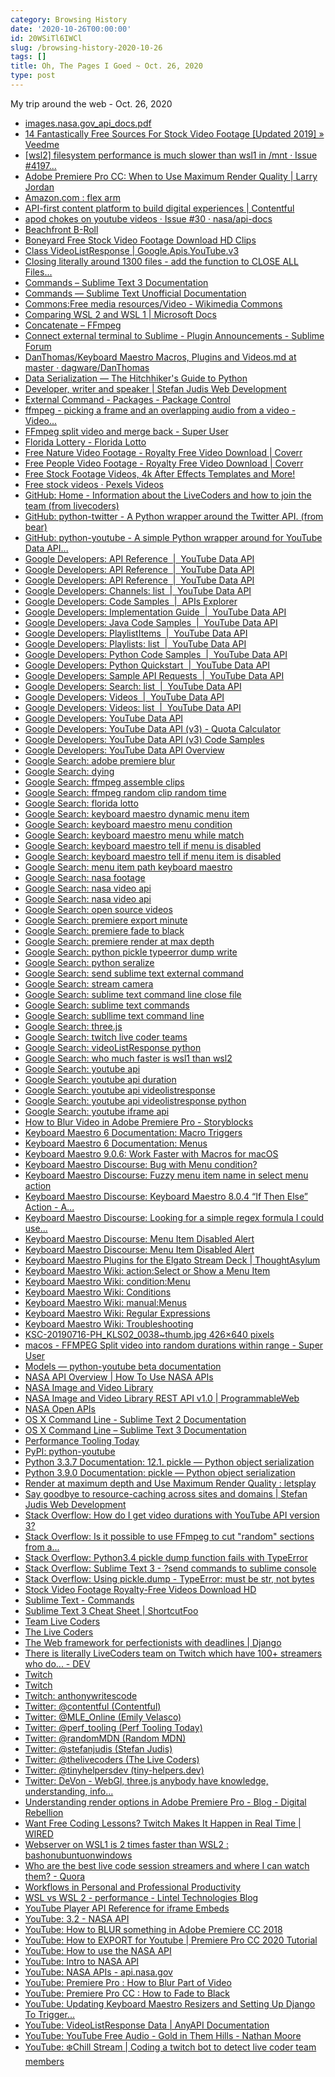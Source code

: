 ```yaml
---
category: Browsing History
date: '2020-10-26T00:00:00'
id: 20WSiTl6IWCl
slug: /browsing-history-2020-10-26
tags: []
title: Oh, The Pages I Goed ~ Oct. 26, 2020
type: post
---
```


My trip around the web - Oct. 26, 2020

- [images.nasa.gov_api_docs.pdf](https://images.nasa.gov/docs/images.nasa.gov_api_docs.pdf)
- [14 Fantastically Free Sources For Stock Video Footage [Updated 2019] » Veedme](https://www.veed.me/14-fantastically-free-sources-for-stock-video-footage-updated/)
- [[wsl2] filesystem performance is much slower than wsl1 in /mnt · Issue #4197...](https://github.com/microsoft/WSL/issues/4197)
- [Adobe Premiere Pro CC: When to Use Maximum Render Quality | Larry Jordan](https://larryjordan.com/articles/adobe-premiere-pro-cc-when-to-use-maximum-render-quality/)
- [Amazon.com : flex arm](https://www.amazon.com/s?k=flex+arm&ref=nb_sb_noss_1)
- [API-first content platform to build digital experiences | Contentful](https://www.contentful.com/)
- [apod chokes on youtube videos · Issue #30 · nasa/api-docs](https://github.com/nasa/api-docs/issues/30)
- [Beachfront B-Roll](http://www.beachfrontbroll.com/)
- [Boneyard Free Stock Video Footage Download HD Clips](https://mazwai.com/video/boneyard/455103)
- [Class VideoListResponse | Google.Apis.YouTube.v3](https://googleapis.dev/dotnet/Google.Apis.YouTube.v3/1.41.1.1699/api/Google.Apis.YouTube.v3.Data.VideoListResponse.html)
- [Closing literally around 1300 files - add the function to CLOSE ALL Files...](https://forum.sublimetext.com/t/closing-literally-around-1300-files-add-the-function-to-close-all-files-without-saving/39880/5)
- [Commands – Sublime Text 3 Documentation](http://www.sublimetext.com/docs/3/commands.html)
- [Commands — Sublime Text Unofficial Documentation](https://sublime-text-unofficial-documentation.readthedocs.io/en/sublime-text-2/reference/commands.html)
- [Commons:Free media resources/Video - Wikimedia Commons](https://commons.wikimedia.org/wiki/Commons:Free_media_resources/Video)
- [Comparing WSL 2 and WSL 1 | Microsoft Docs](https://docs.microsoft.com/en-us/windows/wsl/compare-versions)
- [Concatenate – FFmpeg](https://trac.ffmpeg.org/wiki/Concatenate)
- [Connect external terminal to Sublime - Plugin Announcements - Sublime Forum](https://forum.sublimetext.com/t/connect-external-terminal-to-sublime/51479)
- [DanThomas/Keyboard Maestro Macros, Plugins and Videos.md at master · dagware/DanThomas](https://github.com/dagware/DanThomas/blob/master/Keyboard%20Maestro%20Macros%2C%20Plugins%20and%20Videos.md)
- [Data Serialization — The Hitchhiker's Guide to Python](https://docs.python-guide.org/scenarios/serialization/)
- [Developer, writer and speaker | Stefan Judis Web Development](https://www.stefanjudis.com/)
- [External Command - Packages - Package Control](https://packagecontrol.io/packages/External%20Command)
- [ffmpeg - picking a frame and an overlapping audio from a video - Video...](https://video.stackexchange.com/questions/24201/picking-a-frame-and-an-overlapping-audio-from-a-video)
- [FFmpeg split video and merge back - Super User](https://superuser.com/questions/1229945/ffmpeg-split-video-and-merge-back)
- [Florida Lottery - Florida Lotto](https://www.flalottery.com/lotto)
- [Free Nature Video Footage - Royalty Free Video Download | Coverr](https://coverr.co/stock-video-footage/nature)
- [Free People Video Footage - Royalty Free Video Download | Coverr](https://coverr.co/stock-video-footage/people)
- [Free Stock Footage Videos, 4k After Effects Templates and More!](https://www.videezy.com/)
- [Free stock videos · Pexels Videos](https://www.pexels.com/videos/)
- [GitHub: Home - Information about the LiveCoders and how to join the team (from livecoders)](https://github.com/livecoders/home)
- [GitHub: python-twitter - A Python wrapper around the Twitter API. (from bear)](https://github.com/bear/python-twitter)
- [GitHub: python-youtube - A simple Python wrapper around for YouTube Data API...](https://github.com/sns-sdks/python-youtube)
- [Google Developers: API Reference  |  YouTube Data API](https://developers.google.com/youtube/v3/docs)
- [Google Developers: API Reference  |  YouTube Data API](https://developers.google.com/youtube/v3/docs/?apix=true)
- [Google Developers: API Reference  |  YouTube Data API](https://developers.google.com/youtube/v3/docs#Playlists)
- [Google Developers: Channels: list  |  YouTube Data API](https://developers.google.com/youtube/v3/docs/channels/list?apix=true&apix_params=%7B%22part%22%3A%22contentDetails%22%2C%22mine%22%3A%22true%22%7D)
- [Google Developers: Code Samples  |  APIs Explorer](https://developers.google.com/explorer-help/guides/code_samples#python)
- [Google Developers: Implementation Guide  |  YouTube Data API](https://developers.google.com/youtube/v3/guides/implementation)
- [Google Developers: Java Code Samples  |  YouTube Data API](https://developers.google.com/youtube/v3/code_samples/java)
- [Google Developers: PlaylistItems  |  YouTube Data API](https://developers.google.com/youtube/v3/docs/playlistItems)
- [Google Developers: Playlists: list  |  YouTube Data API](https://developers.google.com/youtube/v3/docs/playlists/list)
- [Google Developers: Python Code Samples  |  YouTube Data API](https://developers.google.com/youtube/v3/code_samples/python)
- [Google Developers: Python Quickstart  |  YouTube Data API](https://developers.google.com/youtube/v3/quickstart/python)
- [Google Developers: Sample API Requests  |  YouTube Data API](https://developers.google.com/youtube/v3/sample_requests)
- [Google Developers: Search: list  |  YouTube Data API](https://developers.google.com/youtube/v3/docs/search/list)
- [Google Developers: Videos  |  YouTube Data API](https://developers.google.com/youtube/v3/docs/videos)
- [Google Developers: Videos: list  |  YouTube Data API](https://developers.google.com/youtube/v3/docs/videos/list)
- [Google Developers: YouTube Data API](https://developers.google.com/youtube/v3)
- [Google Developers: YouTube Data API (v3) - Quota Calculator](https://developers.google.com/youtube/v3/determine_quota_cost)
- [Google Developers: YouTube Data API (v3) Code Samples](https://developers.google.com/youtube/v3/code_samples)
- [Google Developers: YouTube Data API Overview](https://developers.google.com/youtube/v3/getting-started)
- [Google Search: adobe premiere blur](https://www.google.com/search?client=safari&rls=en&q=adobe+premiere+blur&ie=UTF-8&oe=UTF-8)
- [Google Search: dying](https://www.google.com/search?client=safari&rls=en&q=dying&ie=UTF-8&oe=UTF-8)
- [Google Search: ffmpeg assemble clips](https://www.google.com/search?client=safari&rls=en&q=ffmpeg+assemble+clips&ie=UTF-8&oe=UTF-8)
- [Google Search: ffmpeg random clip random time](https://www.google.com/search?client=safari&rls=en&q=ffmpeg+random+clip+random+time&ie=UTF-8&oe=UTF-8)
- [Google Search: florida lotto](https://www.google.com/search?client=safari&rls=en&q=florida+lotto&ie=UTF-8&oe=UTF-8)
- [Google Search: keyboard maestro dynamic menu item](https://www.google.com/search?client=safari&rls=en&q=keyboard+maestro+dynamic+menu+item&ie=UTF-8&oe=UTF-8)
- [Google Search: keyboard maestro menu condition](https://www.google.com/search?client=safari&rls=en&q=keyboard+maestro+menu+condition&ie=UTF-8&oe=UTF-8)
- [Google Search: keyboard maestro menu while match](https://www.google.com/search?client=safari&rls=en&q=keyboard+maestro+menu+while+match&ie=UTF-8&oe=UTF-8)
- [Google Search: keyboard maestro tell if menu is disabled](https://www.google.com/search?client=safari&rls=en&q=keyboard+maestro+tell+if+menu+is+disabled&ie=UTF-8&oe=UTF-8)
- [Google Search: keyboard maestro tell if menu item is disabled](https://www.google.com/search?client=safari&rls=en&q=keyboard+maestro+tell+if+menu+item+is+disabled&ie=UTF-8&oe=UTF-8)
- [Google Search: menu item path keyboard maestro](https://www.google.com/search?client=safari&rls=en&q=menu+item+path+keyboard+maestro&ie=UTF-8&oe=UTF-8)
- [Google Search: nasa footage](https://www.google.com/search?client=safari&rls=en&q=nasa+footage&ie=UTF-8&oe=UTF-8)
- [Google Search: nasa video api](https://www.google.com/search?client=safari&rls=en&q=nasa+video+api&ie=UTF-8&oe=UTF-8)
- [Google Search: nasa video api](https://www.google.com/search?q=nasa+video+api&newwindow=1&client=safari&rls=en&ei=4I2XX82CHaTz5gK2nZ_IDg&start=10&sa=N&ved=2ahUKEwjN8vnE5NPsAhWkuVkKHbbOB-kQ8NMDegQIDBBI&biw=960&bih=489)
- [Google Search: open source videos](https://www.google.com/search?newwindow=1&client=safari&rls=en&ei=UYaXX7irCoKe5gLl1Ye4BQ&q=open+source+videos&oq=open+source+videos&gs_lcp=CgZwc3ktYWIQAzIHCAAQyQMQQzIECAAQQzIECAAQQzIECAAQQzIECAAQQzIECAAQQzIECAAQQzIECAAQQzIECAAQQzIECAAQQzoHCAAQRxCwA1D31glY99YJYOvgCWgBcAB4AIABrQGIAa0BkgEDMC4xmAEAoAEBqgEHZ3dzLXdpesgBCMABAQ&sclient=psy-ab&ved=0ahUKEwj4l5Cq3dPsAhUCj1kKHeXqAVcQ4dUDCAw&uact=5)
- [Google Search: premiere export minute](https://www.google.com/search?newwindow=1&client=safari&rls=en&ei=VvCWX6nTCtCb5gL2tYdo&q=premiere+export+minute&oq=premiere+export+minute&gs_lcp=CgZwc3ktYWIQAzIFCCEQoAE6BwgAEEcQsAM6BwgAEMkDEEM6BAgAEEM6AggAOgUIABDJAzoJCAAQyQMQFhAeOgYIABAWEB46BQgAEM0CUOZWWL1jYPVkaAJwAHgAgAHHAYgBxQaSAQM2LjKYAQCgAQGqAQdnd3Mtd2l6yAEIwAEB&sclient=psy-ab&ved=0ahUKEwip1vulztLsAhXQjVkKHfbaAQ0Q4dUDCAw&uact=5)
- [Google Search: premiere fade to black](https://www.google.com/search?newwindow=1&client=safari&rls=en&ei=XeCWX46bK-SN5wKOma_IBA&q=premiere+fade+to+black)
- [Google Search: premiere render at max depth](https://www.google.com/search?client=safari&rls=en&q=premiere+render+at+max+depth&ie=UTF-8&oe=UTF-8)
- [Google Search: python pickle typeerror dump write](https://www.google.com/search?newwindow=1&client=safari&rls=en&ei=BIKXX8SMD-jU5gLT8oKwBg&q=python+pickle+typeerror+dump+write&oq=python+pickle+typeerror+dump+write&gs_lcp=CgZwc3ktYWIQAzIJCAAQyQMQFhAeOgcIABBHELADOggIIRAWEB0QHlDMK1j-MGCdNGgBcAB4AIABkAGIAe8EkgEDNC4ymAEAoAEBqgEHZ3dzLXdpesgBCMABAQ&sclient=psy-ab&ved=0ahUKEwjEnpWd2dPsAhVoqlkKHVO5AGYQ4dUDCAw&uact=5)
- [Google Search: python seralize](https://www.google.com/search?client=safari&rls=en&q=python+seralize&ie=UTF-8&oe=UTF-8)
- [Google Search: send sublime text external command](https://www.google.com/search?client=safari&rls=en&q=send+sublime+text+external+command&ie=UTF-8&oe=UTF-8)
- [Google Search: stream camera](https://www.google.com/search?client=safari&rls=en&q=stream+camera&ie=UTF-8&oe=UTF-8)
- [Google Search: sublime text command line close file](https://www.google.com/search?client=safari&rls=en&q=sublime+text+command+line+close+file&ie=UTF-8&oe=UTF-8)
- [Google Search: sublime text commands](https://www.google.com/search?client=safari&rls=en&q=sublime+text+commands&ie=UTF-8&oe=UTF-8)
- [Google Search: subllime text command line](https://www.google.com/search?client=safari&rls=en&q=subllime+text+command+line&ie=UTF-8&oe=UTF-8)
- [Google Search: three.js](https://www.google.com/search?client=safari&rls=en&q=three.js&ie=UTF-8&oe=UTF-8)
- [Google Search: twitch live coder teams](https://www.google.com/search?client=safari&rls=en&q=twitch+live+coder+teams&ie=UTF-8&oe=UTF-8)
- [Google Search: videoListResponse python](https://www.google.com/search?client=safari&rls=en&q=videoListResponse+python&ie=UTF-8&oe=UTF-8)
- [Google Search: who much faster is wsl1 than wsl2](https://www.google.com/search?client=safari&rls=en&q=who+much+faster+is+wsl1+than+wsl2&ie=UTF-8&oe=UTF-8)
- [Google Search: youtube api](https://www.google.com/search?client=safari&rls=en&q=youtube+api&ie=UTF-8&oe=UTF-8)
- [Google Search: youtube api duration](https://www.google.com/search?client=safari&rls=en&q=youtube+api+duration&ie=UTF-8&oe=UTF-8)
- [Google Search: youtube api videolistresponse](https://www.google.com/search?client=safari&rls=en&q=youtube+api+videolistresponse&ie=UTF-8&oe=UTF-8)
- [Google Search: youtube api videolistresponse python](https://www.google.com/search?newwindow=1&client=safari&rls=en&ei=2nKXX-fxF8Py5gLlpIToBQ&q=youtube+api+videolistresponse+python+&oq=youtube+api+videolistresponse+python+&gs_lcp=CgZwc3ktYWIQAzIHCCEQChCgATIHCCEQChCgATIHCCEQChCgATIHCCEQChCgATIHCCEQChCgAToHCAAQRxCwAzoFCCEQqwI6BQghEKABUKfSAViK3AFgkd0BaAFwAHgAgAGGAYgB9gaSAQMyLjaYAQCgAQGqAQdnd3Mtd2l6yAEIwAEB&sclient=psy-ab&ved=0ahUKEwjnxpPiytPsAhVDuVkKHWUSAV0Q4dUDCAw&uact=5)
- [Google Search: youtube iframe api](https://www.google.com/search?client=safari&rls=en&q=youtube+iframe+api&ie=UTF-8&oe=UTF-8)
- [How to Blur Video in Adobe Premiere Pro - Storyblocks](https://blog.storyblocks.com/tutorials/how-to-blur-video-in-adobe-premiere-pro/)
- [Keyboard Maestro 6 Documentation: Macro Triggers](https://www.keyboardmaestro.com/documentation/6/triggers.html)
- [Keyboard Maestro 6 Documentation: Menus](https://www.keyboardmaestro.com/documentation/6/menus.html)
- [Keyboard Maestro 9.0.6: Work Faster with Macros for macOS](https://www.keyboardmaestro.com/main/)
- [Keyboard Maestro Discourse: Bug with Menu condition?](https://forum.keyboardmaestro.com/t/bug-with-menu-condition/12967)
- [Keyboard Maestro Discourse: Fuzzy menu item name in select menu action](https://forum.keyboardmaestro.com/t/fuzzy-menu-item-name-in-select-menu-action/8734)
- [Keyboard Maestro Discourse: Keyboard Maestro 8.0.4 “If Then Else” Action - A...](https://forum.keyboardmaestro.com/t/keyboard-maestro-8-0-4-if-then-else-action-a-menu-item-with-path/9027)
- [Keyboard Maestro Discourse: Looking for a simple regex formula I could use...](https://forum.keyboardmaestro.com/t/looking-for-a-simple-regex-formula-i-could-use-with-the-show-or-select-menu-item-action-to-cover-menu-items-with-multiple-toggles/13357)
- [Keyboard Maestro Discourse: Menu Item Disabled Alert](https://forum.keyboardmaestro.com/t/menu-item-disabled-alert/7082/4)
- [Keyboard Maestro Discourse: Menu Item Disabled Alert](https://forum.keyboardmaestro.com/t/menu-item-disabled-alert/7082)
- [Keyboard Maestro Plugins for the Elgato Stream Deck | ThoughtAsylum](https://www.thoughtasylum.com/2020/01/11/keyboard-maestro-stream-deck-plugins/)
- [Keyboard Maestro Wiki: action:Select or Show a Menu Item](https://wiki.keyboardmaestro.com/action/Select_or_Show_a_Menu_Item)
- [Keyboard Maestro Wiki: condition:Menu](https://wiki.keyboardmaestro.com/condition/Menu)
- [Keyboard Maestro Wiki: Conditions](https://wiki.keyboardmaestro.com/Conditions)
- [Keyboard Maestro Wiki: manual:Menus](https://wiki.keyboardmaestro.com/manual/Menus)
- [Keyboard Maestro Wiki: Regular Expressions](https://wiki.keyboardmaestro.com/Regular_Expressions)
- [Keyboard Maestro Wiki: Troubleshooting](https://wiki.keyboardmaestro.com/Troubleshooting)
- [KSC-20190716-PH_KLS02_0038~thumb.jpg 426×640 pixels](https://images-assets.nasa.gov/image/KSC-20190716-PH_KLS02_0038/KSC-20190716-PH_KLS02_0038~thumb.jpg)
- [macos - FFMPEG Split video into random durations within range - Super User](https://superuser.com/questions/941700/ffmpeg-split-video-into-random-durations-within-range)
- [Models — python-youtube beta documentation](https://python-youtube.readthedocs.io/en/latest/models.html)
- [NASA API Overview | How To Use NASA APIs](https://wilsjame.github.io/how-to-nasa/)
- [NASA Image and Video Library](https://images.nasa.gov/)
- [NASA Image and Video Library REST API v1.0 | ProgrammableWeb](https://www.programmableweb.com/api/nasa-image-and-video-library-rest-api-v10)
- [NASA Open APIs](https://api.nasa.gov/)
- [OS X Command Line - Sublime Text 2 Documentation](http://www.sublimetext.com/docs/2/osx_command_line.html)
- [OS X Command Line – Sublime Text 3 Documentation](https://www.sublimetext.com/docs/3/osx_command_line.html)
- [Performance Tooling Today](http://www.perf-tooling.today/)
- [PyPI: python-youtube](https://pypi.org/project/python-youtube/)
- [Python 3.3.7 Documentation: 12.1. pickle — Python object serialization](https://docs.python.org/3.3/library/pickle.html)
- [Python 3.9.0 Documentation: pickle — Python object serialization](https://docs.python.org/3/library/pickle.html)
- [Render at maximum depth and Use Maximum Render Quality : letsplay](https://www.reddit.com/r/letsplay/comments/484b3v/render_at_maximum_depth_and_use_maximum_render/)
- [Say goodbye to resource-caching across sites and domains | Stefan Judis Web Development](https://www.stefanjudis.com/notes/say-goodbye-to-resource-caching-across-sites-and-domains/)
- [Stack Overflow: How do I get video durations with YouTube API version 3?](https://stackoverflow.com/questions/15596753/how-do-i-get-video-durations-with-youtube-api-version-3)
- [Stack Overflow: Is it possible to use FFmpeg to cut "random" sections from a...](https://stackoverflow.com/questions/53273841/is-it-possible-to-use-ffmpeg-to-cut-random-sections-from-a-folder-of-videos-an)
- [Stack Overflow: Python3.4 pickle dump function fails with TypeError](https://stackoverflow.com/questions/37221715/python3-4-pickle-dump-function-fails-with-typeerror)
- [Stack Overflow: Sublime Text 3 - ?send commands to sublime console](https://stackoverflow.com/questions/61902017/sublime-text-3-send-commands-to-sublime-console)
- [Stack Overflow: Using pickle.dump - TypeError: must be str, not bytes](https://stackoverflow.com/questions/13906623/using-pickle-dump-typeerror-must-be-str-not-bytes)
- [Stock Video Footage Royalty-Free Videos Download HD](https://mazwai.com/stock-video-footage)
- [Sublime Text - Commands](https://www.sublimetext.com/docs/1/commands)
- [Sublime Text 3 Cheat Sheet | ShortcutFoo](https://www.shortcutfoo.com/app/dojos/sublime-text-3-win/cheatsheet)
- [Team Live Coders](https://github.com/livecoders)
- [The Live Coders](https://livecoders.dev/)
- [The Web framework for perfectionists with deadlines | Django](https://www.djangoproject.com/)
- [There is literally LiveCoders team on Twitch which have 100+ streamers who do... - DEV](https://dev.to/gazijaw/comment/10anl)
- [Twitch](https://www.twitch.tv/team/pogrammers)
- [Twitch](https://www.twitch.tv/team/livecoders)
- [Twitch: anthonywritescode](https://www.twitch.tv/anthonywritescode)
- [Twitter: @contentful (Contentful)](https://twitter.com/contentful)
- [Twitter: @MLE_Online (Emily Velasco)](https://twitter.com/MLE_Online)
- [Twitter: @perf_tooling (Perf Tooling Today)](https://twitter.com/perf_tooling)
- [Twitter: @randomMDN (Random MDN)](https://twitter.com/randomMDN)
- [Twitter: @stefanjudis (Stefan Judis)](https://twitter.com/stefanjudis/)
- [Twitter: @thelivecoders (The Live Coders)](https://twitter.com/thelivecoders)
- [Twitter: @tinyhelpersdev (tiny-helpers.dev)](https://twitter.com/tinyhelpersdev)
- [Twitter: DeVon - WebGl, three.js anybody have knowledge, understanding, info...](https://twitter.com/JustDeVonT/status/1320869922650677255)
- [Understanding render options in Adobe Premiere Pro - Blog - Digital Rebellion](https://www.digitalrebellion.com/blog/posts/understanding_render_options_in_adobe_premiere_pro)
- [Want Free Coding Lessons? Twitch Makes It Happen in Real Time | WIRED](https://www.wired.com/story/want-free-coding-lessons-twitch-real-time/)
- [Webserver on WSL1 is 2 times faster than WSL2 : bashonubuntuonwindows](https://www.reddit.com/r/bashonubuntuonwindows/comments/gukl2h/webserver_on_wsl1_is_2_times_faster_than_wsl2/)
- [Who are the best live code session streamers and where I can watch them? - Quora](https://www.quora.com/Who-are-the-best-live-code-session-streamers-and-where-I-can-watch-them)
- [Workflows in Personal and Professional Productivity](https://wippp.com/home/tag/Keyboard+Maestro)
- [WSL vs WSL 2 - performance - Lintel Technologies Blog](https://howto.lintel.in/wsl-vs-wsl-2-performance/)
- [YouTube Player API Reference for iframe Embeds](https://developers.google.com/youtube/iframe_api_reference)
- [YouTube: 3.2 - NASA API](https://www.youtube.com/watch?v=hk1ohonv4mk)
- [YouTube: How to BLUR something in Adobe Premiere CC 2018](https://www.youtube.com/watch?v=RvMhmSV01qc)
- [YouTube: How to EXPORT for Youtube | Premiere Pro CC 2020 Tutorial](https://www.youtube.com/watch?v=P0QKPSBMIiQ)
- [YouTube: How to use the NASA API](https://www.youtube.com/watch?v=FBTlPriUyWY)
- [YouTube: Intro to NASA API](https://www.youtube.com/watch?v=p9f2q_8orFA)
- [YouTube: NASA APIs - api.nasa.gov](https://www.youtube.com/watch?v=5V2lZpEeRlA)
- [YouTube: Premiere Pro : How to Blur Part of Video](https://www.youtube.com/watch?v=8k7olOSHs0A)
- [YouTube: Premiere Pro CC : How to Fade to Black](https://www.youtube.com/watch?v=WiOg_7Zchgk)
- [YouTube: Updating Keyboard Maestro Resizers and Setting Up Django To Trigger...](https://www.youtube.com/watch?v=kH-r_ifdSZw)
- [YouTube: VideoListResponse Data | AnyAPI Documentation](https://www.any-api.com/googleapis_com/youtube/docs/Definitions/VideoListResponse)
- [YouTube: YouTube Free Audio - Gold in Them Hills - Nathan Moore](https://www.youtube.com/watch?v=dYidxJ_gKd8&list=PLkn-t62Aed1Agd4RdSMEG4Y_HFATQ1uaD)
- [YouTube: ❄️Chill Stream | Coding a twitch bot to detect live coder team members](https://www.youtube.com/watch?v=V-Hxb0WArpI)